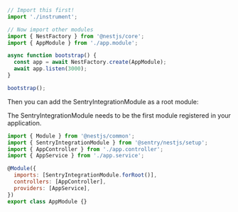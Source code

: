 ```javascript {filename: main.ts}
// Import this first!
import './instrument';

// Now import other modules
import { NestFactory } from '@nestjs/core';
import { AppModule } from './app.module';

async function bootstrap() {
  const app = await NestFactory.create(AppModule);
  await app.listen(3000);
}

bootstrap();
```

Then you can add the SentryIntegrationModule as a root module:

<Note>The SentryIntegrationModule needs to be the first module registered in your application.</Note>

```javascript {filename: app.module.ts} {7}
import { Module } from '@nestjs/common';
import { SentryIntegrationModule } from '@sentry/nestjs/setup';
import { AppController } from './app.controller';
import { AppService } from './app.service';

@Module({
  imports: [SentryIntegrationModule.forRoot()],
  controllers: [AppController],
  providers: [AppService],
})
export class AppModule {}
```
